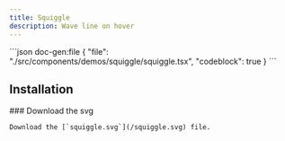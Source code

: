 ```yaml
---
title: Squiggle
description: Wave line on hover
---
```


<ComponentPreview name='squiggle'>
```json doc-gen:file
{
  "file": "./src/components/demos/squiggle/squiggle.tsx",
  "codeblock": true
}
```
</ComponentPreview>

## Installation

<Steps>

  <Step>
    ### Download the svg

    Download the [`squiggle.svg`](/squiggle.svg) file.

  </Step>

</Steps>
